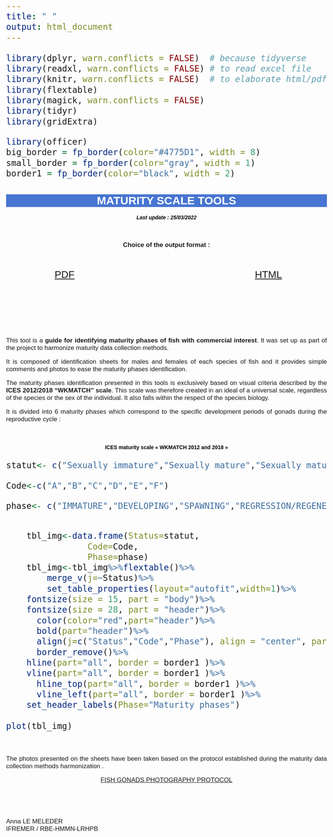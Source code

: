 ```yaml
---
title: " "
output: html_document
---
```

```r
library(dplyr, warn.conflicts = FALSE)  # because tidyverse
library(readxl, warn.conflicts = FALSE) # to read excel file
library(knitr, warn.conflicts = FALSE)  # to elaborate html/pdf
library(flextable)
library(magick, warn.conflicts = FALSE)
library(tidyr)
library(gridExtra)

library(officer)
big_border = fp_border(color="#4775D1", width = 8)
small_border = fp_border(color="gray", width = 1)
border1 = fp_border(color="black", width = 2)
```


<html>
<head>
<style media="all"> 
  body {
        /* to centre page on screen*/
        margin-left: auto;
        margin-right: auto;
        font-family: sans-serif;
        font-size: 20pt;
    }
    h1{
    color:white;
    font-size:30px;
    background-color:#4775D1;
    font-weight:700;
    text-align: center;
    }
    h2{
    font-size:25px;
    background-color:#E6E6FF;
    font-weight:600;
    }
    h3{
    color:black;
    font-size:14px;
    font-weight:900;
    font-weight: bold;
    }
    hr{
    color:#4775D1;
    height:8px;
    background-color:#4775D1;
    }
    h4{
    font-size:14px;
    color:black;
    }
    p{
    font-size:
    17px;
    }
    </style>

<title>Page Title</title>


</head>

<body>

<h1>MATURITY SCALE TOOLS</h1>

<center>

<h4>*Last update : 25/03/2022*</h4>

</center>


\

<center>

**Choice of the output format : **

</center>

\


:::::::::::::: {.columns}
::: {.column width="40%"}

<center>
[PDF](ENGPDF.html)
</center>

:::
::: {.column width="20%"}

\

:::
::: {.column width="40%"}

<center>
[HTML](ENGHTML.html)
</center>

:::
::::::::::::::

\

\

\



<div style="text-align: justify"> 
  This tool is a **guide for identifying maturity phases of fish with commercial interest**. It was set up as part of the project to harmonize maturity data collection methods.

  It is composed of identification sheets for males and females of each species of fish and it provides simple comments and photos to ease the maturity phases identification.

  The maturity phases identification presented in this tools is exclusively based on visual criteria described by the **ICES 2012/2018 "WKMATCH" scale**. This scale was therefore created in an ideal of a universal scale, regardless of the species or the sex of the individual. It also falls within the respect of the species biology.
  
  It is divided into 6 maturity phases which correspond to the specific development periods of gonads during the reproductive cycle : 
 
</div>

\

<center>

<h3>ICES maturity scale « WKMATCH 2012 and 2018 »</h3>

</center>

```r


statut<- c("Sexually immature","Sexually mature","Sexually mature","Sexually mature","Sexually mature","Sexually mature")

Code<-c("A","B","C","D","E","F")

phase<- c("IMMATURE","DEVELOPING","SPAWNING","REGRESSION/REGENERATION","OMITTED SPAWNING","ABNORMAL")


	tbl_img<-data.frame(Status=statut,
			    Code=Code,
			    Phase=phase)
	tbl_img<-tbl_img%>%flextable()%>%
		merge_v(j=~Status)%>%
		set_table_properties(layout="autofit",width=1)%>%
    fontsize(size = 15, part = "body")%>%
    fontsize(size = 28, part = "header")%>%
	  color(color="red",part="header")%>%
	  bold(part="header")%>%
	  align(j=c("Status","Code","Phase"), align = "center", part = "all")%>%
	  border_remove()%>%
    hline(part="all", border = border1 )%>%
    vline(part="all", border = border1 )%>%
	  hline_top(part="all", border = border1 )%>%
	  vline_left(part="all", border = border1 )%>%
    set_header_labels(Phase="Maturity phases")
	
plot(tbl_img)

```

\

<div style="text-align: justify">

  The photos presented on the sheets have been taken based on the protocol established during the maturity data collection methods harmonization .

<center>

[FISH GONADS PHOTOGRAPHY PROTOCOL](ENG_P.pdf)

</center>


\

\


Anna LE MELEDER  
IFREMER / RBE-HMMN-LRHPB


</div>



</body>
</html>